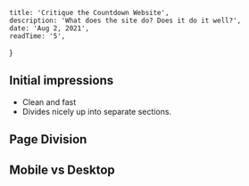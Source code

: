     title: 'Critique the Countdown Website',
    description: 'What does the site do? Does it do it well?',
    date: 'Aug 2, 2021',
    readTime: '5',
}


## Initial impressions

- Clean and fast
- Divides nicely up into separate sections.


## Page Division


## Mobile vs Desktop




